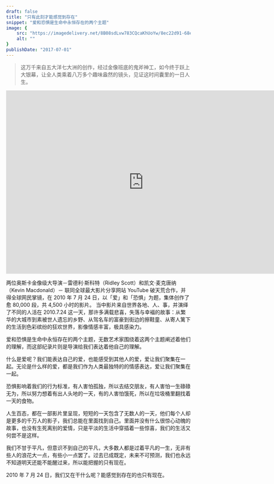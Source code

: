```yaml
---
draft: false
title: "只有此刻才能感觉到存在"
snippet: "爱和恐惧是生命中永恒存在的两个主题"
image: {
    src: "https://imagedelivery.net/8B08sdLvw783CQcaKhUoYw/8ec22d91-68e8-43ff-6aaa-793571bde300/public",
    alt: ""
}
publishDate: "2017-07-01"
---
```


> 这万千来自五大洋七大洲的创作，经过金像班底的鬼斧神工，如今终于跃上大银幕，让全人类乘着八万多个趣味盎然的镜头，见证这时间囊里的一日人生。

<iframe width="750px" height="500px" src="https://www.youtube.com/embed/JaFVr_cJJIY" frameborder="0" allowfullscreen></iframe>

两位奥斯卡金像级大导演－雷德利·斯科特（Ridley Scott）和凯文·麦克唐纳（Kevin Macdonald）－ 联同全球最大影片分享网站 YouTube 破天荒合作，并得全球网民掌镜，在 2010 年 7 月 24 日，以「爱」和「恐惧」为题，集体创作了愈 80,000 段，共 4,500 小时的影片。
当中影片来自世界各地、人、事，并演绎了不同的人活在 2010.7.24 这一天，那许多满载悲喜，失落与幸褔的故事：从繁华的大城巿到素被世人遗忘的乡野、从驾名车的富豪到街边的擦鞋童、从寄人篱下的生活到色彩缤纷的狂欢世界，影像情感丰富，极具感染力。

爱和恐惧是生命中永恒存在的两个主题，无数艺术家围绕着这两个主题阐述着他们的理解，而这部纪录片则是导演给我们表达着他自己的理解。

什么是爱呢？我们能表达自己的爱，也能感受到其他人的爱，爱让我们聚集在一起。无论是什么样的爱，都是我们作为人类最独特的的情感表达，爱让我们聚集在一起。

恐惧影响着我们的行为标准，有人害怕孤独，所以去结交朋友，有人害怕一生碌碌无为，所以努力想着有出人头地的一天，有的人害怕饿死，所以在垃圾桶里翻找着一天的食物。

人生百态，都在一部影片里呈现，短短的一天包含了无数人的一天，他们每个人却是更多的千万人的影子，我们总能在里面找到自己。里面并没有什么很惊心动魄的故事，也没有生死离别的爱情，只是平淡的生活中穿插着一些惊喜，我们的生活又何尝不是这样。

我们不甘于平凡，但意识不到自己的平凡，大多数人都是过着平凡的一生，无非有些人的浪花大一点，有些小一点罢了。过去已成既定，未来不可预测，我们也永远不知道明天还能不能醒过来，所以能把握的只有现在。

2010 年 7 月 24 日，我们又在干什么呢？能感觉到存在的也只有现在。
